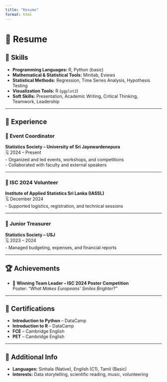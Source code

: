 ```yaml
---
title: "Resume"
format: html
---
```


# 📄 Resume

## 🧠 Skills

-   **Programming Languages:** R, Python (basic)
-   **Mathematical & Statistical Tools:** Minitab, Eviews
-   **Statistical Methods:** Regression, Time Series Analysis, Hypothesis Testing
-   **Visualization Tools:** R (`ggplot2`)
-   **Soft Skills:** Presentation, Academic Writing, Critical Thinking, Teamwork, Leadership

------------------------------------------------------------------------

## 💼 Experience

### 📌 Event Coordinator

**Statistics Society – University of Sri Jayewardenepura**\
🗓️ 2024 – Present\
- Organized and led events, workshops, and competitions\
- Collaborated with faculty and external speakers



------------------------------------------------------------------------

### 📌 ISC 2024 Volunteer

**Institute of Applied Statistics Sri Lanka (IASSL)**\
🗓️ December 2024\
- Supported logistics, registration, and technical sessions



------------------------------------------------------------------------

### 📌 Junior Treasurer

**Statistics Society – USJ**\
🗓️ 2023 – 2024\
- Managed budgeting, expenses, and financial reports



------------------------------------------------------------------------

## 🏆 Achievements

-   🥇 **Winning Team Leader – ISC 2024 Poster Competition**\
    Poster: *"What Makes Europeans’ Smiles Brighter?"*



------------------------------------------------------------------------

## 📜 Certifications

-   **Introduction to Python** – DataCamp\
-   **Introduction to R** – DataCamp\
-   **FCE** – Cambridge English\
-   **PET** – Cambridge English

------------------------------------------------------------------------

## 🔎 Additional Info

-   **Languages:** Sinhala (Native), English (C1), Tamil (Basic)\
-   **Interests:** Data storytelling, scientific reading, music, volunteering
